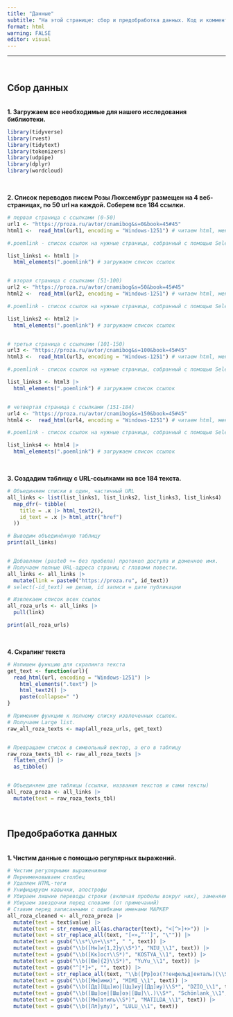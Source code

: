 ```yaml
---
title: "Данные"
subtitle: "На этой странице: сбор и предобработка данных. Код и комментарии к нему."
format: html
warning: FALSE
editor: visual
---
```


------------------------------------------------------------------------

<br/>

## Сбор данных

<br/> 
**1. Загружаем все необходимые для нашего исследования библиотеки.**

```r
library(tidyverse)
library(rvest)
library(tidytext)
library(tokenizers)
library(udpipe)
library(dplyr)
library(wordcloud)
```

<br/>

**2. Список переводов писем Розы Люксембург размещен на 4 веб-страницах, по 50 url на каждой. Соберем все 184 ссылки.**

```r

# первая страница с ссылками (0-50)
url1 <- "https://proza.ru/avtor/cnamibog&s=0&book=45#45" 
html1 <-  read_html(url1, encoding = "Windows-1251") # читаем html, меняем кодировку

#.poemlink - список ссылок на нужные страницы, собранный с помощью SelectorGadget

list_links1 <- html1 |> 
  html_elements(".poemlink") # загружаем список ссылок


# вторая страница с ссылками (51-100)
url2 <- "https://proza.ru/avtor/cnamibog&s=50&book=45#45" 
html2 <-  read_html(url2, encoding = "Windows-1251") # читаем html, меняем кодировку

#.poemlink - список ссылок на нужные страницы, собранный с помощью SelectorGadget

list_links2 <- html2 |> 
  html_elements(".poemlink") # загружаем список ссылок


# третья страница с ссылками (101-150)
url3 <- "https://proza.ru/avtor/cnamibog&s=100&book=45#45" 
html3 <-  read_html(url3, encoding = "Windows-1251") # читаем html, меняем кодировку

#.poemlink - список ссылок на нужные страницы, собранный с помощью SelectorGadget

list_links3 <- html3 |> 
  html_elements(".poemlink") # загружаем список ссылок


# четвертая страница с ссылками (151-184)
url4 <- "https://proza.ru/avtor/cnamibog&s=150&book=45#45" 
html4 <-  read_html(url4, encoding = "Windows-1251") # читаем html, меняем кодировку

#.poemlink - список ссылок на нужные страницы, собранный с помощью SelectorGadget

list_links4 <- html4 |> 
  html_elements(".poemlink") # загружаем список ссылок
```

<br/>

**3. Создадим таблицу с URL-ссылками на все 184 текста.**

```r
# Объединяем списки в один, частичный URL
all_links <- list(list_links1, list_links2, list_links3, list_links4) |> 
  map_dfr(~ tibble(
    title = .x |> html_text2(),
    id_text = .x |> html_attr("href")
  ))

# Выводим объединённую таблицу
print(all_links)


# Добавляем (paste0 += без пробела) протокол доступа и доменное имя. 
# Получаем полные URL-адреса страниц с главами повести.
all_links <- all_links |>
  mutate(link = paste0("https://proza.ru", id_text)) 
# select(-id_text) не делаю, id записи = дате публикации

# Извлекаем список всех ссылок
all_roza_urls <- all_links |> 
  pull(link)

print(all_roza_urls)
```

<br/>

**4. Скрапинг текста**

```r
# Напишем функцию для скрапинга текста
get_text <- function(url){
  read_html(url, encoding = "Windows-1251") |> 
    html_elements(".text") |> 
    html_text2() |> 
    paste(collapse=" ")
}

# Применим функцию к полному списку извлеченных ссылок. 
# Получаем Large list.
raw_all_roza_texts <- map(all_roza_urls, get_text)


# Превращаем список в символьный вектор, а его в таблицу
raw_roza_texts_tbl <- raw_all_roza_texts |> 
  flatten_chr() |> 
  as_tibble()


# Объединяем две таблицы (ссылки, названия текстов и сами тексты)
all_roza_proza <- all_links |> 
  mutate(text = raw_roza_texts_tbl)
```

<br/>

## Предобработка данных

<br/> 
**1. Чистим данные с помощью регулярных выражений.**

```r
# Чистим регулярными выражениями
# Переименовываем столбец
# Удаляем HTML-теги
# Унифицируем кавычки, апострофы
# Убираем лишние переводы строки (включая пробелы вокруг них), заменяем их на пробел
# Убираем звездочки перед словами (от примечаний)
# Ставим перед записанными с ошибками именами МАРКЕР
all_roza_cleaned <- all_roza_proza |>
  mutate(text = text$value) |> 
  mutate(text = str_remove_all(as.character(text), "<[^>]+>")) |>
  mutate(text = str_replace_all(text, "[«»„”‘’]", "\"")) |> 
  mutate(text = gsub("\\s*\\n+\\s*", " ", text)) |> 
  mutate(text = gsub("\\b([Нн]и{1,2}у\\S*)", "NIU_\\1", text)) |> 
  mutate(text = gsub("\\b([Кк]ост\\S*)", "KOSTYA_\\1", text)) |> 
  mutate(text = gsub("\\b([Юю]{2}\\S*)", "YuYu_\\1", text)) |>
  mutate(text = gsub("^[*]+", "", text)) |> 
  mutate(text = str_replace_all(text, "\\b([Рр]оз(?!енфельд|енталь)(\\S*))", "ROZA_\\1")) |> 
  mutate(text = gsub("\\b([Мм]ими)", "MIMI_\\1", text)) |> 
  mutate(text = gsub("\\b([Дд][Цц]ио|[Цц]иу|[Дд]иу)\\S*", "DZIO_\\1", text)) |> 
  mutate(text = gsub("\\b([Шш]ое|[Шш]оэ|[Шш]\\.)\\S*", "Schönlank_\\1", text)) |> 
  mutate(text = gsub("\\b([Мм]атиль\\S*)", "MATILDA_\\1", text)) |> 
  mutate(text = gsub("\\b([Лл]улу)", "LULU_\\1", text))
```
